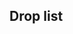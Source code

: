 ==Drop list==
{{Section}}
{{Map/Drops
|regular = true
|no_legend = true
|filter_button = true
|nodes = A,C,D,F,H
|boss = H
|Akatsuki:H/{B:1.59%}
|Aoba:A/{S:0.96%}, C/{S:1.02%}, D/{S:0.99%}, F/{S:1.15%}, H/{S:1.66%  A:1.64%}
|Arare:A/{S:0.97%  A:0.68%}, C/{S:1.00%  A:0.73%}, D/{S:0.99%  A:0.75%}, F/{S:1.07%  A:0.85%}, H/{B:1.59%}
|Arashio:A/{S:1.94%  A:1.49%}, C/{S:1.99%  A:1.51%}, D/{S:1.97%  A:1.53%}, F/{S:2.27%  A:1.74%}, H/{B:1.59%}
|Asashio:H/{B:1.60%}
|Ashigara:A/{S:1.27%}, C/{S:0.29%}, D/{S:1.46%}, F/{S:1.69%}, H/{S:3.31%  A:3.26%  B:1.68%}
|Atago:H/{S:5.01%}
|Ayanami:H/{A:1.62%  B:1.56%}
|Chikuma:H/{S:1.68%}
|Chitose:A/{S:0.92%  A:0.68%}, C/{S:1.00%}, D/{S:0.99%  A:0.77%}, F/{S:1.33%  A:1.13%}, H/{S:0.54%  A:3.25%  B:2.95%}
|Chiyoda:A/{S:0.93%  A:0.79%}, C/{S:1.01%  A:0.30%}, D/{S:0.98%  A:0.76%}, F/{S:0.88%  A:0.73%}, H/{S:0.27%  A:3.25%  B:3.09%}
|Choukai:A/{S:0.94%}, D/{S:0.99%}, F/{S:1.00%}, H/{S:3.27%  A:3.19%}
|Fubuki:H/{A:1.64%  B:1.64%}
|Fumizuki:A/{A:0.84%  B:0.61%}, C/{A:0.75%  B:0.77%}, D/{A:0.76%  B:0.76%}, F/{A:1.01%  B:0.84%}, H/{A:1.58%  B:1.65%}
|Furutaka:A/{S:0.91%}, C/{S:0.98%}, D/{S:1.01%}, F/{S:1.07%}, H/{S:1.66%  A:1.63%}
|Fusou:H/{S:4.46%  A:1.11%}
|Haguro:A/{S:1.60%}, C/{S:0.68%}, D/{S:1.78%}, F/{S:1.64%}, H/{S:3.37%  A:3.25%  B:1.64%}
|Haruna:H/{S:1.66%}
|Hatsuharu:H/{B:1.60%}
|Hatsushimo:A/{S:0.99%  A:0.65%}, C/{S:1.00%  A:0.73%}, D/{S:1.01%  A:0.74%}, F/{S:1.21%  A:0.83%}, H/{B:1.58%}
|Hatsuyuki:A/{S:0.94%  A:1.58%  B:0.61%}, C/{S:2.01%  A:1.49%}, D/{S:1.02%  A:1.52%  B:0.70%}, F/{S:1.00%  A:1.59%  B:0.84%}, H/{A:1.64%  B:1.63%}
|Hibiki:A/{S:0.90%  A:0.89%}, C/{S:0.99%  A:0.75%}, D/{S:0.98%  A:0.76%}, F/{S:1.34%  A:0.88%}, H/{B:1.61%}
|Hiyou:H/{S:1.71%}
|Houshou:A/{S:0.97%}, C/{S:1.01%}, D/{S:1.00%}, F/{S:1.02%}, H/{S:0.01%  A:1.60%  B:1.60%}
|Ikazuchi:A/{S:0.66%  A:0.71%  B:0.61%}, C/{S:1.00%  A:0.72%}, D/{S:0.51%  A:0.75%  B:0.45%}, F/{S:0.52%  A:0.83%  B:0.30%}, H/{B:1.59%}
|Inazuma:A/{S:0.39%  A:0.81%  B:0.12%}, C/{S:0.99%  A:0.74%}, D/{S:0.22%  A:0.75%  B:0.64%}, F/{S:0.33%  A:0.77%  B:0.70%}, H/{B:1.62%}
|Isonami:A/{S:0.91%  A:1.61%}, C/{S:1.72%  A:1.48%  B:0.61%}, D/{S:0.98%  A:1.52%  B:0.74%}, F/{S:1.15%  A:1.62%  B:1.01%}, H/{A:1.63%  B:1.63%}
|Isuzu:A/{S:0.93%}, C/{S:1.02%}, D/{S:0.98%}, F/{S:1.08%}, H/{S:1.66%  A:1.64%}
|Jintsuu:A/{S:0.95%  A:0.74%}, C/{S:1.02%}, D/{S:1.02%  A:0.75%}, F/{S:0.91%  A:0.93%}, H/{S:1.63%  A:1.63%}
|Junyou:H/{S:1.68%}
|Kagerou:H/{B:1.66%}
|Kako:A/{S:1.92%}, C/{S:1.97%}, D/{S:1.95%}, F/{S:2.07%}, H/{S:3.31%  A:3.27%}
|Kasumi:A/{S:1.00%  A:0.71%}, C/{S:0.99%  A:0.74%}, D/{S:0.99%  A:0.75%}, F/{S:1.02%  A:0.94%}, H/{B:1.66%}
|Kikuzuki:A/{A:0.89%  B:1.10%}, C/{A:0.74%  B:0.87%}, D/{A:0.75%  B:0.78%}, F/{A:0.75%  B:0.87%}, H/{A:1.65%  B:1.63%}
|Kirishima:H/{S:1.64%}
|Kisaragi:A/{A:0.69%  B:1.23%}, C/{S:0.31%  A:0.73%  B:0.77%}, D/{A:0.77%  B:0.73%}, F/{A:0.76%  B:0.87%}, H/{A:1.58%  B:1.62%}
|Kiso:A/{S:0.89%}, C/{S:1.01%}, D/{S:0.99%}, F/{S:1.10%}, H/{S:1.64%  A:1.63%}
|Kitakami:H/{S:1.67%  A:1.63%}
|Kuma:A/{S:0.99%}, C/{S:0.98%}, D/{S:0.98%}, F/{S:1.34%}, H/{S:1.65%  A:1.68%}
|Kuroshio:A/{S:1.86%  A:1.78%}, C/{S:2.01%  A:1.36%}, D/{S:1.99%  A:1.50%}, F/{S:1.96%  A:1.65%}, H/{B:1.56%}
|Maya:A/{S:0.78%}, D/{S:0.98%}, F/{S:0.79%}, H/{S:3.32%  A:3.23%}
|Michishio:A/{S:1.80%  A:1.74%}, C/{S:1.98%  A:1.50%}, D/{S:1.98%  A:1.49%}, F/{S:2.07%  A:1.96%}, H/{B:1.63%}
|Mikazuki:A/{A:0.81%  B:0.73%}, C/{A:0.74%  B:0.76%}, D/{A:0.76%  B:0.78%}, F/{A:1.02%  B:0.86%}, H/{A:1.66%  B:1.63%}
|Miyuki:A/{S:0.96%  A:1.84%  B:0.37%}, C/{S:1.98%  A:1.52%}, D/{S:0.99%  A:1.50%  B:0.73%}, F/{S:1.14%  A:1.64%  B:0.92%}, H/{A:1.64%  B:1.61%}
|Mochizuki:A/{A:0.84%  B:0.37%}, C/{A:0.74%  B:0.64%}, D/{A:0.76%  B:0.71%}, F/{A:0.85%  B:1.01%}, H/{A:0.52%  B:1.67%}
|Mogami:A/{S:0.92%}, D/{S:1.00%}, F/{S:1.02%}, H/{S:1.66%  A:1.59%}
|Murakumo:A/{A:0.68%  B:0.73%}, C/{S:0.71%  A:0.75%  B:0.62%}, D/{A:0.76%  B:0.75%}, F/{A:0.84%  B:0.79%}, H/{A:1.65%  B:1.62%}
|Murasame:A/{S:0.93%  A:0.74%}, C/{S:1.00%  A:0.74%}, D/{S:1.01%  A:0.76%}, F/{S:0.83%  A:0.97%}, H/{B:1.62%}
|Mutsuki:H/{A:1.60%  B:1.60%}
|Myoukou:H/{S:1.67%  A:0.28%  B:1.60%}
|Nachi:A/{S:0.95%}, C/{S:0.29%}, D/{S:1.00%}, F/{S:0.79%}, H/{S:3.33%  A:3.28%  B:1.64%}
|Nagara:A/{S:0.95%}, C/{S:0.98%}, D/{S:0.99%}, F/{S:0.98%}, H/{S:1.65%  A:1.64%}
|Nagatsuki:A/{A:0.61%  B:0.61%}, C/{A:0.74%  B:0.68%}, D/{A:0.76%  B:0.74%}, F/{A:0.95%  B:0.87%}, H/{A:1.60%  B:1.63%}
|Naka:A/{S:0.93%  A:0.58%}, C/{S:1.01%}, D/{S:1.00%  A:0.76%}, F/{S:1.33%  A:0.76%}, H/{S:1.68%  A:1.66%}
|Natori:A/{S:0.93%  A:0.24%}, C/{S:0.97%}, D/{S:1.01%  A:0.37%}, F/{S:0.98%  A:0.47%}, H/{S:1.63%  A:1.62%}
|Nenohi:A/{S:0.93%  A:0.69%}, C/{S:1.01%  A:0.72%}, D/{S:0.99%  A:0.75%}, F/{S:1.22%  A:0.98%}, H/{B:1.62%}
|Ooshio:A/{S:1.84%  A:1.68%}, C/{S:2.01%  A:1.35%}, D/{S:1.97%  A:1.51%}, F/{S:2.03%  A:1.78%}, H/{B:1.61%}
|Ryuujou:H/{S:3.29%}
|Samidare:A/{S:0.98%  A:0.73%}, C/{S:1.01%  A:0.74%}, D/{S:1.01%  A:0.77%}, F/{S:1.10%  A:0.75%}, H/{B:1.62%}
|Satsuki:A/{A:0.69%  B:0.73%}, C/{A:0.72%  B:0.75%}, D/{A:0.74%  B:0.75%}, F/{A:0.96%  B:0.84%}, H/{A:1.61%  B:1.58%}
|Sendai:A/{S:0.94%  A:0.63%}, C/{S:1.00%}, D/{S:0.99%  A:0.61%}, F/{S:0.96%  A:0.64%}, H/{S:1.65%  A:1.64%}
|Shigure:A/{S:0.92%  A:0.56%}, C/{S:0.98%  A:0.74%}, D/{S:1.00%  A:0.74%}, F/{S:1.05%  A:0.73%}, H/{B:1.63%}
|Shikinami:A/{A:0.76%  B:0.98%}, C/{S:0.32%  A:0.73%  B:0.78%}, D/{A:0.75%  B:0.77%}, F/{A:0.74%  B:0.68%}, H/{A:1.60%  B:1.58%}
|Shiranui:A/{S:1.91%  A:1.61%}, C/{S:2.01%  A:1.04%}, D/{S:1.96%  A:1.52%}, F/{S:2.40%  A:1.55%}, H/{B:1.57%}
|Shiratsuyu:H/{B:1.66%}
|Shirayuki:A/{S:1.11%  A:1.31%  B:1.23%}, C/{S:2.03%  A:1.46%}, D/{S:1.01%  A:1.53%  B:0.73%}, F/{S:0.86%  A:1.63%  B:0.79%}, H/{A:1.63%  B:1.64%}
|Shouhou:A/{S:0.95%}, C/{S:0.67%}, D/{S:0.97%}, F/{S:1.08%}, H/{S:1.63%}
|Suzukaze:H/{B:1.66%}
|Takao:H/{S:4.99%}
|Tama:A/{S:0.99%}, C/{S:1.00%}, D/{S:0.99%}, F/{S:1.07%}, H/{S:1.65%  A:1.66%}
|Tatsuta:H/{S:1.65%  A:1.63%  B:1.61%}
|Tenryuu:H/{S:1.65%  A:1.64%  B:1.64%}
|Tone:H/{S:1.61%}
|Wakaba:A/{S:0.93%  A:0.84%}, C/{S:0.98%  A:0.73%}, D/{S:1.00%  A:0.74%}, F/{S:1.15%  A:0.72%}, H/{B:1.62%}
|Yamashiro:H/{S:4.77%  A:1.39%}
|Yura:A/{S:0.90%}, C/{S:0.98%}, D/{S:1.01%}, F/{S:1.07%}, H/{S:1.66%  A:1.65%}
|Yuudachi:A/{S:0.94%  A:0.66%}, C/{S:0.99%  A:0.74%}, D/{S:0.98%  A:0.75%}, F/{S:1.05%  A:0.77%}, H/{B:1.62%}
}}
{{SectionEnd}}
